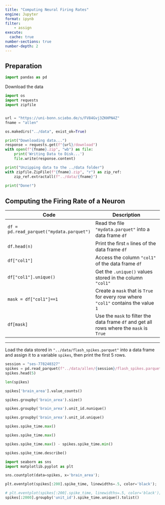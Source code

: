 ```yaml
---
title: "Computing Neural Firing Rates"
engine: Jupyter
format: ipynb
filter:
    - assign
execute: 
  cache: true
number-sections: true
number-depth: 2
---
```


## Preparation

```python
import pandas as pd
```

Download the data
```python
import os
import requests
import zipfile


url = "https://uni-bonn.sciebo.de/s/FV84Gvj3ZKHPN4Z"
fname = "allen"

os.makedirs("../data", exist_ok=True)

print("Downloading data...")
response = requests.get(f"{url}/download")
with open(f"{fname}.zip", "wb") as file:
    print('Writing Data to Disk...')
    file.write(response.content)

print("Unzipping data to the ../data folder")
with zipfile.ZipFile(f"{fname}.zip", "r") as zip_ref:
    zip_ref.extractall(f"../data/{fname}")
    
print("Done!")
```

## Computing the Firing Rate of a Neuron

| Code | Description |
| --- | --- |
| `df = pd.read_parquet("mydata.parquet")` | Read the file `"mydata.parquet"` into a data frame `df` |
| `df.head(n)` | Print the first `n` lines of the data frame `df` |
| `df["col1"]` | Access the column `"col1"` of the data frame `df` |
| `df["col1"].unique()` | Get the `.unique()` values stored in the column `"col1"` |
| `mask = df["col1"]==1` | Create a `mask` that is `True` for every row where `"col1"` contains the value `1` |
| `df[mask]` | Use the `mask` to filter the data frame `df` and get all rows where the `mask` is `True` |

---


:::{#exr-}
Load the data stored in `"../data/flash_spikes.parquet"` into a data frame and assign it to a variable `spikes`, then print the first 5 rows.
:::
:::{sol.}
```python
session = "ses-778240327"
spikes = pd.read_parquet(f"../data/allen/{session}/flash_spikes.parquet")
spikes.head(5)
```
:::


```python
len(spikes)
```

```python
spikes['brain_area'].value_counts()
```

```python
spikes.groupby('brain_area').size()
```

```python
spikes.groupby('brain_area').unit_id.nunique()
```

```python
spikes.groupby('brain_area').unit_id.unique()
```

```python
spikes.spike_time.max()
```

```python
spikes.spike_time.max()
```

```python
spikes.spike_time.max() - spikes.spike_time.min()
```

```python
spikes.spike_time.describe()
```

```python
import seaborn as sns
import matplotlib.pyplot as plt
```

```python
sns.countplot(data=spikes, x='brain_area');
```

```python
plt.eventplot(spikes[:200].spike_time, linewidths=.5, color='black');
```


```python
# plt.eventplot(spikes[:200].spike_time, linewidths=.5, color='black');
spikes[:2000].groupby('unit_id').spike_time.unique().tolist()
```